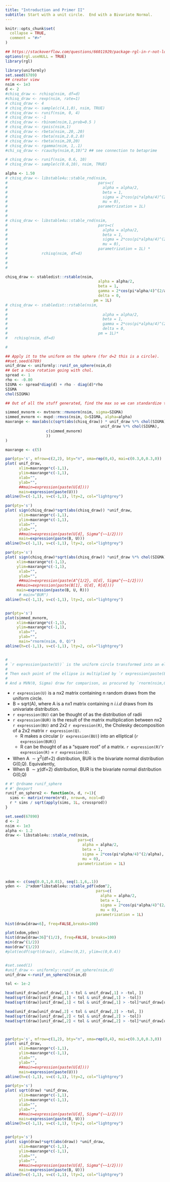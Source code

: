 ```yaml
---
title: "Introduction and Primer II"
subtitle: Start with a unit circle.  End with a Bivariate Normal.
---
```


```r
knitr::opts_chunk$set(
  collapse = TRUE,
  comment = "#>"
)

## https://stackoverflow.com/questions/66011929/package-rgl-in-r-not-loading-in-mac-os/66127391#66127391
options(rgl.useNULL = TRUE)
library(rgl)

```

```r
library(uniformly)
set.seed(6789)
## creator view
nsim <- 1e3
d <- 2
#chisq_draw <- rchisq(nsim, df=d)
#chisq_draw <- rexp(nsim, rate=1)
# chisq_draw <- 4
# chisq_draw <- sample(c(4,1,0), nsim, TRUE)
# chisq_draw <- runif(nsim, 0, 4)
# chisq_draw <- -1
# chisq_draw <- rbinom(nsim,1,prob=0.5 )
# chisq_draw <- rpois(nsim,1)
# chisq_draw <- rbeta(nsim,.20,.20)
# chisq_draw <- rbeta(nsim,2.0,2.0)
# chisq_draw <- rbeta(nsim,20,20)
# chisq_draw <- rgamma(nsim, 1,.1)
#chi_sq_draw <- rcauchy(nsim,0,10)^2 ## see connection to betaprime

# chisq_draw <- runif(nsim, 0.6, 10)
# chisq_draw <- sample(c(0.6,10), nsim, TRUE)

alpha <- 1.50
# chisq_draw <- libstable4u::stable_rnd(nsim,
#                                        pars=c(
#                                          alpha = alpha/2,
#                                          beta = 1,
#                                          sigma = 2*cos(pi*alpha/4)^(2/alpha),
#                                          mu = 0),
#                                        parametrization = 1L)
# 
# 
# chisq_draw <- libstable4u::stable_rnd(nsim,
#                                        pars=c(
#                                          alpha = alpha/2,
#                                          beta = 1,
#                                          sigma = 2*cos(pi*alpha/4)^(2/alpha),
#                                          mu = 0),
#                                        parametrization = 1L) *
#               rchisq(nsim, df=d)
# 
# 
# 

chisq_draw <- stabledist::rstable(nsim,
                                         alpha = alpha/2,
                                         beta = 1,
                                         gamma = 2*cos(pi*alpha/4)^(2/alpha),
                                         delta = 0,
                                       pm = 1L)
# chisq_draw <- stabledist::rstable(nsim,
# 
#                                          alpha = alpha/2,
#                                          beta = 1,
#                                          gamma = 2*cos(pi*alpha/4)^(2/alpha),
#                                          delta = 0,
#                                        pm = 1L)*
#   rchisq(nsim, df=d)

# 


```


```r
## Apply it to the uniform on the sphere (for d=2 this is a circle).
##set.seed(6789)
unif_draw <- uniformly::runif_on_sphere(nsim,d)
## Get a nice rotation going with chol.
spread <- 1
rho <- -0.80
SIGMA <- spread*diag(d) + rho - diag(d)*rho
SIGMA
chol(SIGMA)
```


```r
## Out of all the stuff generated, find the max so we can standardize the axes.

simmed_mvnorm <- mvtnorm::rmvnorm(nsim, sigma=SIGMA)
simmed_mvnorm <- mvpd::rmvss(nsim, Q=SIGMA, alpha=alpha)
maxrange <- max(abs(c(sqrt(abs(chisq_draw)) * unif_draw %*% chol(SIGMA),
                                          unif_draw %*% chol(SIGMA),
                  c(simmed_mvnorm)
                  ))
)

maxrange <- c(5)
```



```r
par(pty='s', mfrow=c(2,2), bty="n", oma=rep(0,4), mai=c(0.3,0,0.3,0))
plot( unif_draw, 
      xlim=maxrange*c(-1,1),
      ylim=maxrange*c(-1,1),
      xlab="",
      ylab="",
      ##main=expression(paste(U[d])))
      main=expression(paste(U)))
abline(h=c(-1,1), v=c(-1,1), lty=2, col="lightgrey")

par(pty='s')
plot( sign(chisq_draw)*sqrt(abs(chisq_draw)) *unif_draw, 
      xlim=maxrange*c(-1,1),
      ylim=maxrange*c(-1,1),
      xlab="",
      ylab="",
      ##main=expression(paste(U[d], Sigma^{~~1/2})))
      main=expression(paste(B, U)))
abline(h=c(-1,1), v=c(-1,1), lty=2, col="lightgrey")

par(pty='s')
plot( sign(chisq_draw)*sqrt(abs(chisq_draw)) *unif_draw %*% chol(SIGMA), 
     xlim=maxrange*c(-1,1),
     ylim=maxrange*c(-1,1),
      xlab="",
      ylab="",
      ##main=expression(paste(A^{1/2}, U[d], Sigma^{~~1/2})))
     ##main=expression(paste(B[1], U[d], R[d])))
     main=expression(paste(B, U, R)))
      # main="BUR")
abline(h=c(-1,1), v=c(-1,1), lty=2, col="lightgrey")


par(pty='s')
plot(simmed_mvnorm,
     xlim=maxrange*c(-1,1),
     ylim=maxrange*c(-1,1),
      xlab="",
      ylab="",
      main="rnorm(nsim, 0, Q)")
abline(h=c(-1,1), v=c(-1,1), lty=2, col="lightgrey")


# 
# `r expression(paste(U))` is the uniform circle transformed into an ellipse `r expression(paste(U,R))`, where `r expression(R)`=$\Sigma^{1/2}$ = (R-code: `chol(SIGMA)`).
# 
# Then each point of the ellipse is multiplied by `r expression(paste(B))`= `r expression(paste(A^{1/2}))`, the square root of the random draw from distribution `r expression(paste(A))`.
# 
# And a MVN(0, Sigma) draw for comparison, as procured by `rnorm(nsim,0,SIGMA)`.

```


  * `r expression(U)` is a nx2 matrix containing n random draws from the uniform circle.
  * B = sqrt(A), where A is a nx1 matrix containing n *i.i.d* draws from its univariate distribution.
  * `r expression(BU)` can be thought of as the distribution of radii
  * `r expression(BUR)` is the result of the matrix multiplication between nx2 `r expression(BU)` and 2x2 `r expression(R)`, the Cholesky decomposition of a 2x2 matrix `r expression(Q)`.
    * R makes a circular (`r expression(BU)`) into an elliptical (`r expression(BUR)`)
    * R can be thought of as a "square root" of a matrix. `r expression(R)`'`r expression(R)` = `r expression(Q)`.
  * When A $\sim \chi^2$(df=2) distribution, BUR is the bivariate normal distribution G(0,Q). Equivalently,
  * When B $\sim \chi$(df=2) distribution, BUR is the bivariate normal distribution G(0,Q)



<!-- Graveyard / density of code? -->
<!-- you used this to  trouble shoot the RNG problem -->
<!-- ultimately found in libstable4u -->
```r
# #' @rdname runif_sphere
# #' @export
runif_on_sphere2 <- function(n, d, r=1){
  sims <- matrix(rnorm(n*d), nrow=n, ncol=d)
  r * sims / sqrt(apply(sims, 1L, crossprod))
}

set.seed(67890)
d <- 2
nsim <- 1e3
alpha <- 1.2
draw <- libstable4u::stable_rnd(nsim,
                                pars=c(
                                  alpha = alpha/2,
                                  beta = 1,
                                  sigma = 2*cos(pi*alpha/4)^(2/alpha),
                                  mu = 0),
                                parametrization = 1L)



xdom <- c(seq(0.0,1,0.01), seq(1.1,6,.1))
yden <-  2*xdom*libstable4u::stable_pdf(xdom^2,
                                        pars=c(
                                          alpha = alpha/2,
                                          beta = 1,
                                          sigma = 2*cos(pi*alpha/4)^(2/alpha),
                                          mu = 0),
                                        parametrization = 1L)

hist(draw[draw<6], freq=FALSE,breaks=100)

plot(xdom,yden)
hist(draw[draw<36]^(1/2), freq=FALSE, breaks=100)
min(draw^(1/2))
max(draw^(1/2))
#plot(ecdf(sqrt(draw)), xlim=c(0,2), ylim=c(0,0.4))


#set.seed(1)
#unif_draw <- uniformly::runif_on_sphere(nsim,d)
unif_draw <-runif_on_sphere2(nsim,d)

tol <- 1e-2

head(unif_draw[unif_draw[,1] < tol & unif_draw[,1] > -tol, ])
head(sqrt(draw)[unif_draw[,1] < tol & unif_draw[,1] > -tol])
head(sqrt(draw)[unif_draw[,1] < tol & unif_draw[,1] > -tol]*unif_draw[unif_draw[,1] < tol & unif_draw[,1] > -tol, ])

head(unif_draw[unif_draw[,2] < tol & unif_draw[,2] > -tol, ])
head(sqrt(draw)[unif_draw[,2] < tol & unif_draw[,2] > -tol])
head(sqrt(draw)[unif_draw[,2] < tol & unif_draw[,2] > -tol]*unif_draw[unif_draw[,2] < tol & unif_draw[,2] > -tol, ])



par(pty='s', mfrow=c(1,2), bty="n", oma=rep(0,4), mai=c(0.3,0,0.3,0))
plot( unif_draw, 
      xlim=maxrange*c(-1,1),
      ylim=maxrange*c(-1,1),
      xlab="",
      ylab="",
      ##main=expression(paste(U[d])))
      main=expression(paste(U)))
abline(h=c(-1,1), v=c(-1,1), lty=2, col="lightgrey")

par(pty='s')
plot( sqrt(draw) *unif_draw, 
      xlim=maxrange*c(-1,1),
      ylim=maxrange*c(-1,1),
      xlab="",
      ylab="",
      ##main=expression(paste(U[d], Sigma^{~~1/2})))
      main=expression(paste(B, U)))
abline(h=c(-1,1), v=c(-1,1), lty=2, col="lightgrey")


par(pty='s')
plot( sign(draw)*sqrt(abs(draw)) *unif_draw, 
      xlim=maxrange*c(-1,1),
      ylim=maxrange*c(-1,1),
      xlab="",
      ylab="",
      ##main=expression(paste(U[d], Sigma^{~~1/2})))
      main=expression(paste(B, U)))
abline(h=c(-1,1), v=c(-1,1), lty=2, col="lightgrey")


```